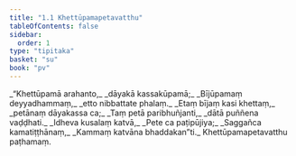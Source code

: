 ```yaml
---
title: "1.1 Khettūpamapetavatthu"
tableOfContents: false
sidebar:
  order: 1
type: "tipitaka"
basket: "su"
book: "pv"
---
```



<DynamicBreadcrumb />

<Division number="1" book="pv" bookNo="19" page="127">

<Paragraph number="2" type="verses" book="pv">
_“Khettūpamā arahanto,_  
_dāyakā kassakūpamā;_  
_Bījūpamaṃ deyyadhammaṃ,_  
_etto nibbattate phalaṃ._  

</Paragraph>

</Division>
<Division number="2" book="pv" bookNo="19" page="127">

<Paragraph number="3" type="verses" book="pv">
_Etaṃ bījaṃ kasi khettaṃ,_  
_petānaṃ dāyakassa ca;_  
_Taṃ petā paribhuñjanti,_  
_dātā puññena vaḍḍhati._  

</Paragraph>

</Division>
<Division number="3" book="pv" bookNo="19" page="127">

<Paragraph number="4" type="verses" book="pv">
_Idheva kusalaṃ katvā,_  
_Pete ca paṭipūjiya;_  
_Saggañca kamatiṭṭhānaṃ,_  
_Kammaṃ katvāna bhaddakan”ti._  


</Paragraph>
</Division>

<Paragraph number="5" type="center" book="pv">
Khettūpamapetavatthu paṭhamaṃ.
</Paragraph>